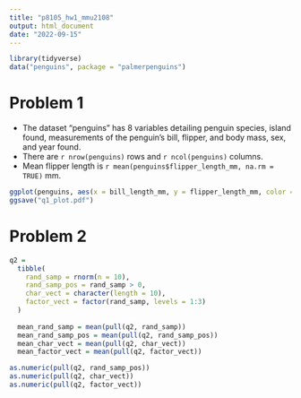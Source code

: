 ```yaml
---
title: "p8105_hw1_mmu2108"
output: html_document
date: "2022-09-15"
---
```


```r
library(tidyverse)
data("penguins", package = "palmerpenguins")
```

# Problem 1

-   The dataset "penguins" has 8 variables detailing penguin species, island found, measurements of the penguin's bill, flipper, and body mass, sex, and year found.
-   There are `r nrow(penguins)` rows and `r ncol(penguins)` columns.
-   Mean flipper length is `r mean(penguins$flipper_length_mm, na.rm = TRUE)` mm.

```r
ggplot(penguins, aes(x = bill_length_mm, y = flipper_length_mm, color = species)) + geom_point()
ggsave("q1_plot.pdf")
```

# Problem 2

```r
q2 =
  tibble(
    rand_samp = rnorm(n = 10),
    rand_samp_pos = rand_samp > 0,
    char_vect = character(length = 10),
    factor_vect = factor(rand_samp, levels = 1:3)
  )
  
  mean_rand_samp = mean(pull(q2, rand_samp))
  mean_rand_samp_pos = mean(pull(q2, rand_samp_pos))
  mean_char_vect = mean(pull(q2, char_vect))
  mean_factor_vect = mean(pull(q2, factor_vect))
```

```r
as.numeric(pull(q2, rand_samp_pos))
as.numeric(pull(q2, char_vect))
as.numeric(pull(q2, factor_vect))
```



